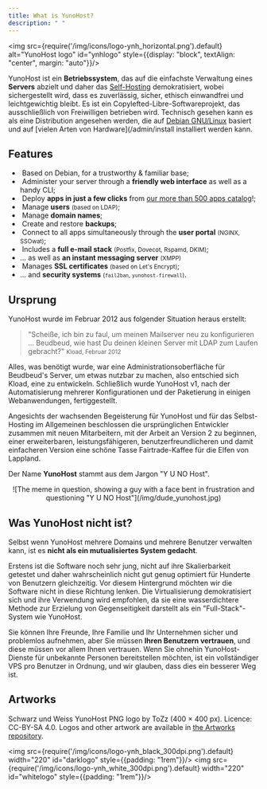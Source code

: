 ```yaml
---
title: What is YunoHost?
description: " "
---
```


<img src={require('/img/icons/logo-ynh_horizontal.png').default} alt="YunoHost logo" id="ynhlogo" style={{display: "block", textAlign: "center", margin: "auto"}}/>

YunoHost ist ein **Betriebssystem**, das auf die einfachste Verwaltung eines **Servers** abzielt und daher das [Self-Hosting](/admin/self_hosting) demokratisiert, wobei sichergestellt wird, dass es zuverlässig, sicher, ethisch einwandfrei und leichtgewichtig bleibt. Es ist ein Copylefted-Libre-Softwareprojekt, das ausschließlich von Freiwilligen betrieben wird. Technisch gesehen kann es als eine Distribution angesehen werden, die auf [Debian GNU/Linux](https://debian.org) basiert und auf [vielen Arten von Hardware](/admin/install installiert werden kann.
## Features

- &#8203;<SmallInline url='/img/icon-debian.png' alt="debian logo"/> Based on Debian, for a trustworthy & familiar base;
- &#8203;<SmallInline url='/img/icon-tools.png' alt="tools logo"/> Administer your server through a **friendly web interface** as well as a handy CLI;
- &#8203;<SmallInline url='/img/icon-package.png' alt="package logo"/> Deploy **apps in just a few clicks** from [our more than 500 apps catalog](https://apps.yunohost.org)!;
- &#8203;<SmallInline url='/img/icon-users.png' alt="users logo"/> Manage **users** <small>(based on LDAP)</small>;
- &#8203;<SmallInline url='/img/icon-globe.png' alt="globe logo"/> Manage **domain names**;
- &#8203;<SmallInline url='/img/icon-medic.png' alt="medic logo"/> Create and restore **backups**;
- &#8203;<SmallInline url='/img/icon-door.png' alt="door logo"/> Connect to all apps simultaneously through the **user portal** <small>(NGINX, SSOwat)</small>;
- &#8203;<SmallInline url='/img/icon-mail.png' alt="mail logo"/> Includes a **full e-mail stack** <small>(Postfix, Dovecot, Rspamd, DKIM)</small>;
- &#8203;<SmallInline url='/img/icon-messaging.png' alt="messaging logo"/>... as well as **an instant messaging server** <small>(XMPP)</small>
- &#8203;<SmallInline url='/img/icon-lock.png' alt="lock logo"/> Manages **SSL certificates** <small>(based on Let's Encrypt)</small>;
- &#8203;<SmallInline url='/img/icon-shield.png' alt="shield logo"/>... and **security systems** <small>(`fail2ban`, `yunohost-firewall`)</small>.

## Ursprung

YunoHost wurde im Februar 2012 aus folgender Situation heraus erstellt:

> "Scheiße, ich bin zu faul, um meinen Mailserver neu zu konfigurieren ... Beudbeud, wie hast Du deinen kleinen Server mit LDAP zum Laufen gebracht?"
> <small> Kload, Februar 2012</small>

Alles, was benötigt wurde, war eine Administrationsoberfläche für Beudbeud's Server, um etwas nutzbar zu machen, also entschied sich Kload, eine zu entwickeln. Schließlich wurde YunoHost v1, nach der Automatisierung mehrerer Konfigurationen und der Paketierung in einigen Webanwendungen, fertiggestellt.

Angesichts der wachsenden Begeisterung für YunoHost und für das Selbst-Hosting im Allgemeinen beschlossen die ursprünglichen Entwickler zusammen mit neuen Mitarbeitern, mit der Arbeit an Version 2 zu beginnen, einer erweiterbaren, leistungsfähigeren, benutzerfreundlicheren und damit einfacheren Version eine schöne Tasse Fairtrade-Kaffee für die Elfen von Lappland.

Der Name **YunoHost** stammt aus dem Jargon "Y U NO Host". 

<center>
![The meme in question, showing a guy with a face bent in frustration and questioning "Y U NO Host"](/img/dude_yunohost.jpg)
</center>

## Was YunoHost nicht ist?

Selbst wenn YunoHost mehrere Domains und mehrere Benutzer verwalten kann, ist es **nicht als ein mutualisiertes System gedacht**.

Erstens ist die Software noch sehr jung, nicht auf ihre Skalierbarkeit getestet und daher wahrscheinlich nicht gut genug optimiert für Hunderte von Benutzern gleichzeitig. Vor diesem Hintergrund möchten wir die Software nicht in diese Richtung lenken. Die Virtualisierung demokratisiert sich und ihre Verwendung wird empfohlen, da sie eine wasserdichtere Methode zur Erzielung von Gegenseitigkeit darstellt als ein "Full-Stack"-System wie YunoHost.

Sie können Ihre Freunde, Ihre Familie und Ihr Unternehmen sicher und problemlos aufnehmen, aber Sie müssen **Ihren Benutzern vertrauen**, und diese müssen vor allem Ihnen vertrauen. Wenn Sie ohnehin YunoHost-Dienste für unbekannte Personen bereitstellen möchten, ist ein vollständiger VPS pro Benutzer in Ordnung, und wir glauben, dass dies ein besserer Weg ist.

## Artworks

Schwarz und Weiss YunoHost PNG logo by ToZz (400 × 400 px). Licence: CC-BY-SA 4.0. Logos and other artwork are available in [the Artworks repository](https://github.com/YunoHost/yunohost-artwork).

<img src={require('/img/icons/logo-ynh_black_300dpi.png').default} width="220" id="darklogo" style={{padding: "1rem"}}/>
<img src={require('/img/icons/logo-ynh_white_300dpi.png').default} width="220" id="whitelogo" style={{padding: "1rem"}}/>
